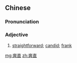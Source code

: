 ==Chinese==
{{zh-forms}}

===Pronunciation===
{{zh-pron
|m=shuǎngzhí
|c=song2 zik6
|mn=sóng-ti̍t
|cat=a
}}

===Adjective===
{{zh-adj}}

# [[straightforward]]; [[candid]]; [[frank]]

[[mg:爽直]]
[[zh:爽直]]